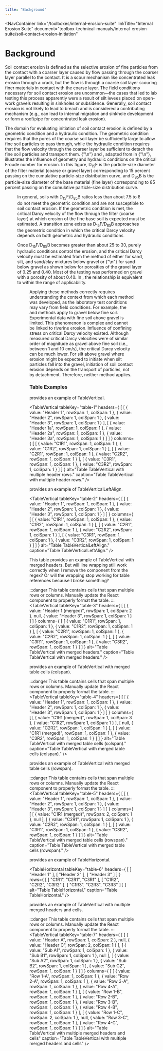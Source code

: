```yaml
---
title: "Background"
---
```



<NavContainer 
  link="/toolboxes/internal-erosion-suite"
  linkTitle="Internal Erosion Suite"
  document="toolbox-technical-manuals/internal-erosion-suite/soil-contact-erosion-initiation"
></NavContainer>

# Background

Soil contact erosion is defined as the selective erosion of fine particles from the contact with a coarser layer caused by flow passing through the
coarser layer parallel to the contact. It is a scour mechanism like concentrated leak erosion through a crack, but the flow is through a coarse soil
layer scouring finer materials in contact with the coarse layer. The field conditions necessary for soil contact erosion are uncommon—the cases that
led to lab testing this process apparently were a result of silt levees placed on open-work gravels resulting in sinkholes or subsidence. Generally,
soil contact erosion is not likely to lead to breach and is considered a contributing mechanism (e.g., can lead to internal migration and sinkhole
development or form a roof/pipe for concentrated leak erosion).

The domain for evaluating initiation of soil contact erosion is defined by a geometric condition and a hydraulic condition. The geometric condition
requires that the pores of the coarse soil layer be sufficiently large to allow fine soil particles to pass through, while the hydraulic condition
requires that the flow velocity through the coarser layer be sufficient to detach the fine soil particles and transport them.
{"\n"}<FigReference figKey="figure-8" /> and <TableReference tableKey="table-3" />, adapted from <Citation citationKey="Brauns1985" /> in
{"\n"}<Citation citationKey="Robbins2018" />, illustrates the influence of geometry and hydraulic conditions on the critical Froude number for
erosion. In this figure, D<sub>15</sub>F is the particle-size diameter of the filter material (coarse or gravel layer) corresponding to 15 percent
passing on the cumulative particle-size distribution curve, and D<sub>85</sub>B is the particle-size diameter of the base material (fine layer)
corresponding to 85 percent passing on the cumulative particle-size distribution curve.

<Figure
  figKey="figure-8"
  src="figures\toolbox-technical-manuals\internal-erosion-suite\soil-contact-erosion-initiation\v1.0/figure8.png"
  alt="Influence of geometric and hydraulic conditions on critical Froude number for erosion (adapted from Brauns 1985)."
  caption="Influence of geometric and hydraulic conditions on critical Froude number for erosion (adapted from Brauns 1985)."
/>

In general, soils with D<sub>15</sub>F/D<sub>85</sub>B ratios less than about 7.5 to 8 do not meet the geometric condition and are not susceptible to
soil contact erosion. If the geometric condition is met, the critical Darcy velocity of the flow through the filter (coarse layer) at which erosion of
 the fine base soil is expected must be estimated. A transition zone exists as D<sub>15</sub>F/D<sub>85</sub>B approaches the geometric condition in
which the critical Darcy velocity depends on both geometric and hydraulic conditions.

Once D<sub>15</sub>F/D<sub>85</sub>B becomes greater than about 25 to 30, purely hydraulic conditions control the erosion, and the critical Darcy
velocity must be estimated from the method of either <Citation citationKey="Guidoux2010" /> for sand, silt, and sand/clay mixtures below gravel or
{"\n"}<Citation citationKey="Brauns1985" /> for sand below gravel as shown below for porosities of the gravel layer of 0.25 and 0.40. Most of the
testing was performed on gravel with a porosity of about 0.40. In <FigReference figKey="figure-9" />, the <Citation citationKey="Brauns1985" />
relationship is equivalent to <Citation citationKey="Guidoux2010" /> within the range of applicability.

<Figure
  figKey="figure-9"
  src="figures\toolbox-technical-manuals\internal-erosion-suite\soil-contact-erosion-initiation\v1.0/figure9.png"
  alt="Critical Darcy velocity for initiation of soil contact erosion."
  caption="Critical Darcy velocity for initiation of soil contact erosion."
/>

Applying these methods correctly requires understanding the context from which each method was developed, as the laboratory test conditions may vary
from field conditions. For example, the <Citation citationKey="Guidoux2010" /> and <Citation citationKey="Brauns1985" /> methods apply to gravel
below fine soil. Experimental data with fine soil above gravel is limited. This phenomenon is complex and cannot be linked to riverine erosion.
Influence of confining stress on critical Darcy velocity existed. Although measured critical Darcy velocities were of similar order of magnitude as
gravel above fine soil (i.e., between 1 and 10 cm/s), the critical Darcy velocity can be much lower. For silt above gravel where erosion might be
expected to initiate when silt particles fall into the gravel, initiation of soil contact erosion depends on the transport of particles, not by
detachment. Therefore, neither method applies.

### Table Examples

<TableReference tableKey="table-1" /> provides an example of TableVertical.

<TableVertical
  tableKey="table-1"
  headers={
[
    [
      { value: "Header 1", rowSpan: 1, colSpan: 1 },
      { value: "Header 2", rowSpan: 1, colSpan: 1 },
      { value: "Header 3", rowSpan: 1, colSpan: 1 }
    ],
    [
      { value: "Header 1a", rowSpan: 1, colSpan: 1 },
      { value: "Header 2a", rowSpan: 1, colSpan: 1 },
      { value: "Header 3a", rowSpan: 1, colSpan: 1 }
    ]
  ]
  }
  columns={
[
    [
      { value: "C1R1", rowSpan: 1, colSpan: 1 },
      { value: "C1R2", rowSpan: 1, colSpan: 1 }
    ],
    [
      { value: "C2R1", rowSpan: 1, colSpan: 1 },
      { value: "C2R2", rowSpan: 1, colSpan: 1 }
    ],
    [
      { value: "C3R1", rowSpan: 1, colSpan: 1 },
      { value: "C3R2", rowSpan: 1, colSpan: 1 }
    ]
  ]
  }
  alt="Table TableVertical with multiple header rows."
  caption="Table TableVertical with multiple header rows."
/>

<TableReference tableKey="table-2" /> provides an example of TableVerticalLeftAlign.

<TableVertical
  tableKey="table-2"
  headers={
[
    [
      { value: "Header 1", rowSpan: 1, colSpan: 1 },
      { value: "Header 2", rowSpan: 1, colSpan: 1 },
      { value: "Header 3", rowSpan: 1, colSpan: 1 }
    ]
  ]
  }
  columns={
[
    [
      { value: "C1R1", rowSpan: 1, colSpan: 1 },
      { value: "C1R2", rowSpan: 1, colSpan: 1 }
    ],
    [
      { value: "C2R1", rowSpan: 1, colSpan: 1 },
      { value: "C2R2", rowSpan: 1, colSpan: 1 }
    ],
    [
      { value: "C3R1", rowSpan: 1, colSpan: 1 },
      { value: "C3R2", rowSpan: 1, colSpan: 1 }
    ]
  ]
  }
  alt="Table TableVerticalLeftAlign."
  caption="Table TableVerticalLeftAlign."
/>

This table <TableReference tableKey="table-3" /> provides an example of TableVertical with merged headers. But will line wrapping still work
correctly when I remove the component from the regex? Or will the wrapping stop working for table references because I broke something?

:::danger
This table contains cells that span multiple rows or columns. Manually update the React component to properly format the table.
:::
<TableVertical
  tableKey="table-3"
  headers={
[
    [
      { value: "Header 1 (merged)", rowSpan: 1, colSpan: 2 },
      null,
      { value: "Header 3", rowSpan: 1, colSpan: 1 }
    ]
  ]
  }
  columns={
[
    [
      { value: "C1R1", rowSpan: 1, colSpan: 1 },
      { value: "C1R2", rowSpan: 1, colSpan: 1 }
    ],
    [
      { value: "C2R1", rowSpan: 1, colSpan: 1 },
      { value: "C2R2", rowSpan: 1, colSpan: 1 }
    ],
    [
      { value: "C3R1", rowSpan: 1, colSpan: 1 },
      { value: "C3R2", rowSpan: 1, colSpan: 1 }
    ]
  ]
  }
  alt="Table TableVertical with merged headers."
  caption="Table TableVertical with merged headers."
/>

<TableReference tableKey="table-4" /> provides an example of TableVertical with merged table cells (colspan).

:::danger
This table contains cells that span multiple rows or columns. Manually update the React component to properly format the table.
:::
<TableVertical
  tableKey="table-4"
  headers={
[
    [
      { value: "Header 1", rowSpan: 1, colSpan: 1 },
      { value: "Header 2", rowSpan: 1, colSpan: 1 },
      { value: "Header 3", rowSpan: 1, colSpan: 1 }
    ]
  ]
  }
  columns={
[
    [
      { value: "C1R1 (merged)", rowSpan: 1, colSpan: 3 },
      { value: "C1R2", rowSpan: 1, colSpan: 1 }
    ],
    [
      null,
      { value: "C2R2", rowSpan: 1, colSpan: 1 }
    ],
    [
      { value: "C1R1 (merged)", rowSpan: 1, colSpan: 1 },
      { value: "C3R2", rowSpan: 1, colSpan: 1 }
    ]
  ]
  }
  alt="Table TableVertical with merged table cells (colspan)."
  caption="Table TableVertical with merged table cells (colspan)."
/>

<TableReference tableKey="table-5" /> provides an example of TableVertical with merged table cells (rowspan).

:::danger
This table contains cells that span multiple rows or columns. Manually update the React component to properly format the table.
:::
<TableVertical
  tableKey="table-5"
  headers={
[
    [
      { value: "Header 1", rowSpan: 1, colSpan: 1 },
      { value: "Header 2", rowSpan: 1, colSpan: 1 },
      { value: "Header 3", rowSpan: 1, colSpan: 1 }
    ]
  ]
  }
  columns={
[
    [
      { value: "C1R1 (merged)", rowSpan: 2, colSpan: 1 },
      null
    ],
    [
      { value: "C2R1", rowSpan: 1, colSpan: 1 },
      { value: "C2R2", rowSpan: 1, colSpan: 1 }
    ],
    [
      { value: "C3R1", rowSpan: 1, colSpan: 1 },
      { value: "C3R2", rowSpan: 1, colSpan: 1 }
    ]
  ]
  }
  alt="Table TableVertical with merged table cells (rowspan)."
  caption="Table TableVertical with merged table cells (rowspan)."
/>

<TableReference tableKey="table-6" /> provides an example of TableHorizontal.

<TableHorizontal
  tableKey="table-6"
  headers={
[
    [
      "Header 1"
    ],
    [
      "Header 2"
    ],
    [
      "Header 3"
    ]
  ]
  }
  rows={
[
    [
      "C1R1",
      "C2R1",
      "C3R1"
    ],
    [
      "C1R2",
      "C2R2",
      "C3R2"
    ],
    [
      "C1R3",
      "C2R3",
      "C3R3"
    ]
  ]
  }
  alt="Table TableHorizontal."
  caption="Table TableHorizontal."
/>

<TableReference tableKey="table-7" /> provides an example of TableVertical with multiple merged headers and cells.

:::danger
This table contains cells that span multiple rows or columns. Manually update the React component to properly format the table.
:::
<TableVertical
  tableKey="table-7"
  headers={
[
    [
      { value: "Header A", rowSpan: 1, colSpan: 2 },
      null,
      { value: "Header C", rowSpan: 2, colSpan: 1 }
    ],
    [
      { value: "Sub A1", rowSpan: 1, colSpan: 1 },
      { value: "Sub B1", rowSpan: 1, colSpan: 1 },
      null
    ],
    [
      { value: "Sub A2", rowSpan: 1, colSpan: 1 },
      { value: "Sub B2", rowSpan: 1, colSpan: 1 },
      { value: "Sub C2", rowSpan: 1, colSpan: 1 }
    ]
  ]
  }
  columns={
[
    [
      { value: "Row 1-A", rowSpan: 1, colSpan: 1 },
      { value: "Row 2-A", rowSpan: 1, colSpan: 1 },
      { value: "Row 3-A", rowSpan: 1, colSpan: 1 },
      { value: "Row 4-A", rowSpan: 1, colSpan: 1 }
    ],
    [
      { value: "Row 1-B", rowSpan: 1, colSpan: 1 },
      { value: "Row 2-B", rowSpan: 1, colSpan: 1 },
      { value: "Row 3-B", rowSpan: 1, colSpan: 1 },
      { value: "Row 4-B", rowSpan: 1, colSpan: 1 }
    ],
    [
      { value: "Row 1-C", rowSpan: 2, colSpan: 1 },
      null,
      { value: "Row 3-C", rowSpan: 1, colSpan: 1 },
      { value: "Row 4-C", rowSpan: 1, colSpan: 1 }
    ]
  ]
  }
  alt="Table TableVertical with multiple merged headers and cells"
  caption="Table TableVertical with multiple merged headers and cells"
/>

<CitationFootnote />